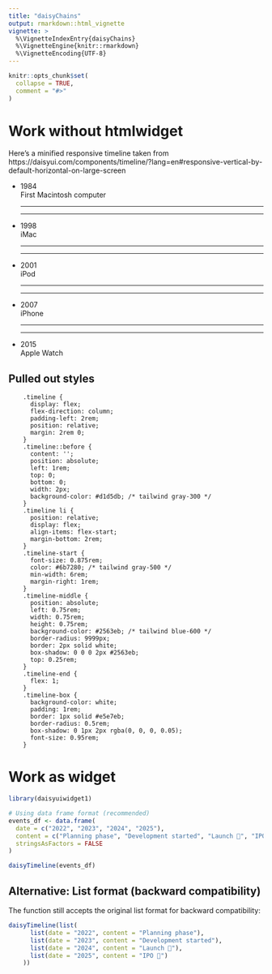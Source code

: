 ```yaml
---
title: "daisyChains"
output: rmarkdown::html_vignette
vignette: >
  %\VignetteIndexEntry{daisyChains}
  %\VignetteEngine{knitr::rmarkdown}
  %\VignetteEncoding{UTF-8}
---
```


```r
knitr::opts_chunk$set(
  collapse = TRUE,
  comment = "#>"
)
```

# Work without htmlwidget

```{=html}
<link href="https://cdn.jsdelivr.net/npm/daisyui@5" rel="stylesheet" type="text/css" />
<script src="https://cdn.jsdelivr.net/npm/@tailwindcss/browser@4"></script>
```

Here's a minified responsive timeline taken from https://daisyui.com/components/timeline/?lang=en#responsive-vertical-by-default-horizontal-on-large-screen

```{=html}
<ul class="timeline timeline-vertical lg:timeline-horizontal">
  <li>
    <div class="timeline-start">1984</div>
    <div class="timeline-middle">
    </div>
    <div class="timeline-end timeline-box">First Macintosh computer</div>
    <hr />
  </li>
  <li>
    <hr />
    <div class="timeline-start">1998</div>
    <div class="timeline-middle">
    </div>
    <div class="timeline-end timeline-box">iMac</div>
    <hr />
  </li>
  <li>
    <hr />
    <div class="timeline-start">2001</div>
    <div class="timeline-middle">
    </div>
    <div class="timeline-end timeline-box">iPod</div>
    <hr />
  </li>
  <li>
    <hr />
    <div class="timeline-start">2007</div>
    <div class="timeline-middle">
    </div>
    <div class="timeline-end timeline-box">iPhone</div>
    <hr />
  </li>
  <li>
    <hr />
    <div class="timeline-start">2015</div>
    <div class="timeline-middle">
    </div>
    <div class="timeline-end timeline-box">Apple Watch</div>
  </li>
</ul>
```

## Pulled out styles

```verbatim
    .timeline {
      display: flex;
      flex-direction: column;
      padding-left: 2rem;
      position: relative;
      margin: 2rem 0;
    }
    .timeline::before {
      content: '';
      position: absolute;
      left: 1rem;
      top: 0;
      bottom: 0;
      width: 2px;
      background-color: #d1d5db; /* tailwind gray-300 */
    }
    .timeline li {
      position: relative;
      display: flex;
      align-items: flex-start;
      margin-bottom: 2rem;
    }
    .timeline-start {
      font-size: 0.875rem;
      color: #6b7280; /* tailwind gray-500 */
      min-width: 6rem;
      margin-right: 1rem;
    }
    .timeline-middle {
      position: absolute;
      left: 0.75rem;
      width: 0.75rem;
      height: 0.75rem;
      background-color: #2563eb; /* tailwind blue-600 */
      border-radius: 9999px;
      border: 2px solid white;
      box-shadow: 0 0 0 2px #2563eb;
      top: 0.25rem;
    }
    .timeline-end {
      flex: 1;
    }
    .timeline-box {
      background-color: white;
      padding: 1rem;
      border: 1px solid #e5e7eb;
      border-radius: 0.5rem;
      box-shadow: 0 1px 2px rgba(0, 0, 0, 0.05);
      font-size: 0.95rem;
    }
```


# Work as widget

```r
library(daisyuiwidget1)

# Using data frame format (recommended)
events_df <- data.frame(
  date = c("2022", "2023", "2024", "2025"),
  content = c("Planning phase", "Development started", "Launch 🚀", "IPO 🚀"),
  stringsAsFactors = FALSE
)

daisyTimeline(events_df)
```

## Alternative: List format (backward compatibility)

The function still accepts the original list format for backward compatibility:

```r
daisyTimeline(list(
      list(date = "2022", content = "Planning phase"),
      list(date = "2023", content = "Development started"),
      list(date = "2024", content = "Launch 🚀"),
      list(date = "2025", content = "IPO 🚀")
    ))
```
